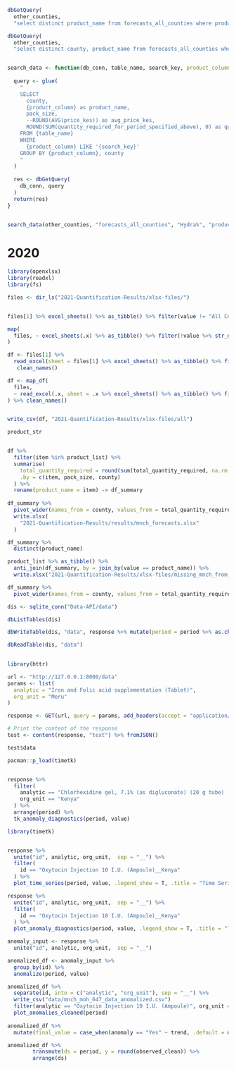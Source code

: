 
```r
dbGetQuery(
  other_counties, 
  "select distinct product_name from forecasts_all_counties where product_name like 'labetalol %'") %>% pull(product_name)
```

```r
dbGetQuery(
  other_counties, 
  "select distinct county, product_name from forecasts_all_counties where product_name like 'labetalol %'")


search_data <- function(db_conn, table_name, search_key, product_column = "item_description_name_form_strength") {
  
  query <- glue(
    "
    SELECT 
      county,
      {product_column} as product_name,
      pack_size,
      --ROUND(AVG(price_kes)) as avg_price_kes,
      ROUND(SUM(quantity_required_for_period_specified_above), 0) as quantity_required
    FROM {table_name}
    WHERE 
      {product_column} LIKE '{search_key}'
    GROUP BY {product_column}, county
    "
  )
  
  res <- dbGetQuery(
    db_conn, query
  )
  return(res)
}


search_data(other_counties, "forecasts_all_counties", "Hydra%", "product_name")
```



# 2020

```r
library(openxlsx)
library(readxl)
library(fs)

files <- dir_ls("2021-Quantification-Results/xlsx-files/")


files[1] %>% excel_sheets() %>% as_tibble() %>% filter(value != "All Counties") %>% pull(value)

map(
  files, ~ excel_sheets(.x) %>% as_tibble() %>% filter(!value %>% str_detect("All")) %>% pull(value)
)

df <- files[1] %>% 
  read_excel(sheet = files[1] %>% excel_sheets() %>% as_tibble() %>% filter(value %>% str_detect("All")) %>% pull(value)) %>% 
   clean_names()

df <- map_df(
  files,
  ~ read_excel(.x, sheet = .x %>% excel_sheets() %>% as_tibble() %>% filter(value %>% str_detect("All")) %>% pull(value))
) %>% clean_names()


write_csv(df, "2021-Quantification-Results/xlsx-files/all")


```


```r
product_str


df %>% 
  filter(item %in% product_list) %>% 
  summarise(
    total_quantity_required = round(sum(total_quantity_required, na.rm = TRUE)),
    .by = c(item, pack_size, county)
  ) %>% 
  rename(product_name = item) -> df_summary
  
df_summary %>% 
  pivot_wider(names_from = county, values_from = total_quantity_required) %>% 
  write.xlsx(
    "2021-Quantification-Results/results/mnch_forecasts.xlsx"
  )

df_summary %>% 
  distinct(product_name)

product_list %>% as_tibble() %>% 
  anti_join(df_summary, by = join_by(value == product_name)) %>% 
  write.xlsx("2021-Quantification-Results/xlsx-files/missing_mnch_from_forecasts.xlsx")
```


```r
df_summary %>% 
  pivot_wider(names_from = county, values_from = total_quantity_required)
```


```r
dis <- sqlite_conn("Data-API/data")

dbListTables(dis)

dbWriteTable(dis, "data", response %>% mutate(period = period %>% as.character()), append = T)

dbReadTable(dis, "data") 
  
```


```r
library(httr)

url <- "http://127.0.0.1:8000/data"
params <- list(
  analytic = "Iron and Folic acid supplementation (Tablet)",
  org_unit = "Meru"
)

response <- GET(url, query = params, add_headers(accept = "application/json"))

# Print the content of the response
test <- content(response, "text") %>% fromJSON()

test$data
```

```r
pacman::p_load(timetk)


response %>% 
  filter(
    analytic == "Chlorhexidine gel, 7.1% (as digluconate) (20 g tube) (Tube)",
    org_unit == "Kenya"
  ) %>% 
  arrange(period) %>% 
  tk_anomaly_diagnostics(period, value)
```




```r
library(timetk)


response %>% 
  unite("id", analytic, org_unit,  sep = "__") %>% 
  filter(
    id == "Oxytocin Injection 10 I.U. (Ampoule)__Kenya"
  ) %>% 
  plot_time_series(period, value, .legend_show = T, .title = "Time Series Plot for Oxytocin Injection 10 I.U. (Ampoule)__Kenya")

```



```r
response %>% 
  unite("id", analytic, org_unit,  sep = "__") %>% 
  filter(
    id == "Oxytocin Injection 10 I.U. (Ampoule)__Kenya"
  ) %>% 
  plot_anomaly_diagnostics(period, value, .legend_show = T, .title = "Time Series Plot for Oxytocin Injection 10 I.U. (Ampoule)__Kenya")

```


```r
anomaly_input <- response %>% 
  unite("id", analytic, org_unit,  sep = "__")

anomalized_df <- anomaly_input %>% 
  group_by(id) %>% 
  anomalize(period, value)

anomalized_df %>% 
  separate(id, into = c("analytic", "org_unit"), sep = "__") %>% 
  write_csv("data/mnch_moh_647_data_anomalized.csv")
  filter(analytic == "Oxytocin Injection 10 I.U. (Ampoule)", org_unit == "Kenya") %>% 
  plot_anomalies_cleaned(period)
  
anomalized_df %>% 
  mutate(final_value = case_when(anomaly == "Yes" ~ trend, .default = observed))

anomalized_df %>%
        transmute(ds = period, y = round(observed_clean)) %>%
        arrange(ds)
```












































